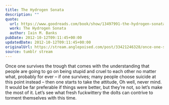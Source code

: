 ```yaml
---
title: The Hydrogen Sonata
description: ""
quote:
  url: https://www.goodreads.com/book/show/13497991-the-hydrogen-sonata
  work: The Hydrogen Sonata
  author: Iain M. Banks
pubDate: 2012-10-12T09:11:45+00:00
updatedDate: 2012-10-12T09:11:45+00:00
originalUrl: https://stream.anglepoised.com/post/33421246328/once-one-survives-the-trough-that-comes-with-the
source: tumblr stream
---
```


Once one survives the trough that comes with the understanding that people are going to go on being stupid and cruel to each other no matter what, probably for ever – if one survives; many people choose suicide at this point instead – then one starts to take the attitude, Oh well, never mind. It would be far preferable if things were better, but they’re not, so let’s make the most of it. Let’s see what fresh fuckwittery the dolts can contrive to torment themselves with this time.
